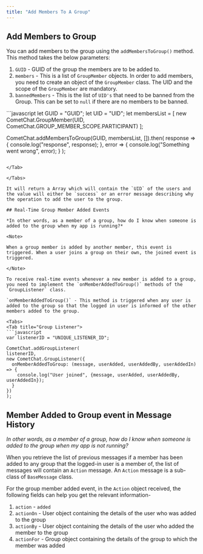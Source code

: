 ```yaml
---
title: "Add Members To A Group"
---
```




## Add Members to Group

You can add members to the group using the `addMembersToGroup()` method. This method takes the below parameters:

1. `GUID` - GUID of the group the members are to be added to.
2. `members` - This is a list of `GroupMember` objects. In order to add members, you need to create an object of the `GroupMember` class. The UID and the scope of the `GroupMember` are mandatory.
3. `bannedMembers` - This is the list of `UID's` that need to be banned from the Group. This can be set to `null` if there are no members to be banned.

<Tabs>
<Tab title="Add Members to Group">
```javascript
let GUID = "GUID";
let UID =  "UID";
let membersList = [
new CometChat.GroupMember(UID, CometChat.GROUP_MEMBER_SCOPE.PARTICIPANT)
];

CometChat.addMembersToGroup(GUID, membersList, []).then(
response => {
  console.log("response", response);
}, error => {
  console.log("Something went wrong", error);
}
);
```

</Tab>

</Tabs>

It will return a Array which will contain the `UID` of the users and the value will either be `success` or an error message describing why the operation to add the user to the group.

## Real-Time Group Member Added Events

*In other words, as a member of a group, how do I know when someone is added to the group when my app is running?*

<Note>

When a group member is added by another member, this event is triggered. When a user joins a group on their own, the joined event is triggered.

</Note>

To receive real-time events whenever a new member is added to a group, you need to implement the `onMemberAddedToGroup()` methods of the `GroupListener` class.

`onMemberAddedToGroup()` - This method is triggered when any user is added to the group so that the logged in user is informed of the other members added to the group.

<Tabs>
<Tab title="Group Listener">
```javascript
var listenerID = "UNIQUE_LISTENER_ID";

CometChat.addGroupListener(
listenerID,
new CometChat.GroupListener({
  onMemberAddedToGroup: (message, userAdded, userAddedBy, userAddedIn) => {
    console.log("User joined", {message, userAdded, userAddedBy, userAddedIn});
  }
})
);
```

</Tab>

</Tabs>

## Member Added to Group event in Message History

*In other words, as a member of a group, how do I know when someone is added to the group when my app is not running?*

When you retrieve the list of previous messages if a member has been added to any group that the logged-in user is a member of, the list of messages will contain an `Action` message. An `Action` message is a sub-class of `BaseMessage` class.

For the group member added event, in the `Action` object received, the following fields can help you get the relevant information-

1. `action` - `added`
2. `actionOn` - User object containing the details of the user who was added to the group
3. `actionBy` - User object containing the details of the user who added the member to the group
4. `actionFor` - Group object containing the details of the group to which the member was added
